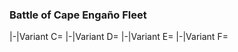 ===Battle of Cape Engaño Fleet===
<tabber>
|-|Variant C=
{{:Friend Fleet/Battle_of_Cape_Engaño_Fleet/C}}
|-|Variant D=
{{:Friend Fleet/Battle_of_Cape_Engaño_Fleet/D}}
|-|Variant E=
{{:Friend Fleet/Battle_of_Cape_Engaño_Fleet/E}}
|-|Variant F=
{{:Friend Fleet/Battle_of_Cape_Engaño_Fleet/F}}
</tabber>